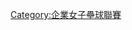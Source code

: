 {{Navbox
| name  = 企業女子壘球聯賽
| title = [[企業女子壘球聯賽]]|titlestyle=background:#FFA500;
|listclass = hlist
| state = {{{state|autocollapse}}}
| group1 = 現有隊伍
| list1 =
* [[南投企業聯隊|福添福嘉南鷹]]
* [[新北凱撒勇士女子壘球隊|新北凱撒勇士]]
* [[台中企聯虎女子壘球隊|台中企聯虎]]
* [[台北臺產女子壘球隊|臺北台產]]
* [[新世紀黃蜂女子壘球企業聯隊|新世紀黃蜂]]

| group2 = 賽季
| list2=
* [[2016年企業女子壘球聯賽|2016]]
* [[2017年企業女子壘球聯賽|2017]]
* [[2018年企業女子壘球聯賽|2018]]
* [[2019年企業女子壘球聯賽|2019]]
* [[2020年企年企業女子壘球聯賽|2020]]
* ''[[2021年企業女子壘球聯賽|2021]]''

}}<noinclude>
[[Category:企業女子壘球聯賽]]
<noinclude>